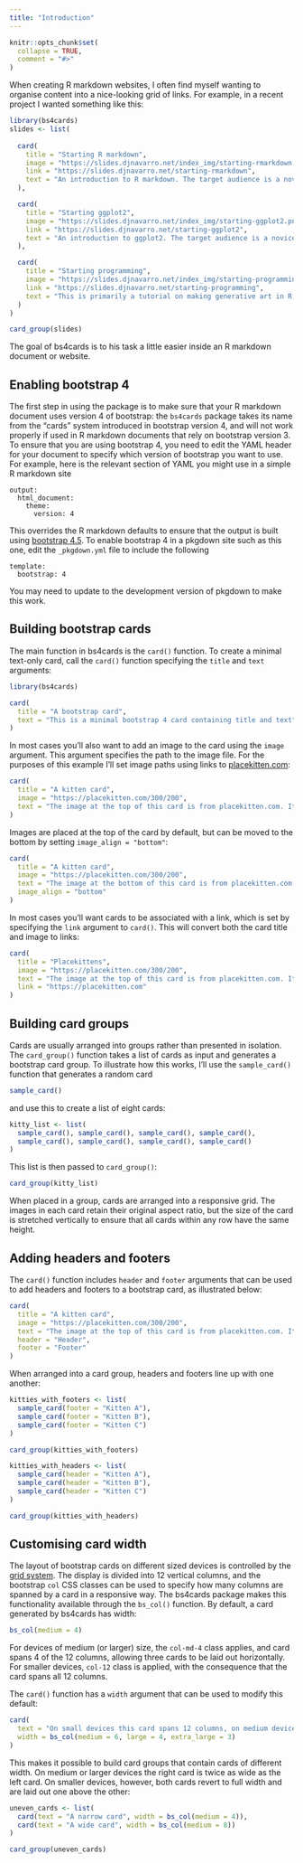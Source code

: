 ```yaml
---
title: "Introduction"
---
```


```r
knitr::opts_chunk$set(
  collapse = TRUE,
  comment = "#>"
)
```

When creating R markdown websites, I often find myself wanting to organise content into a nice-looking grid of links. For example, in a recent project I wanted something like this:

```r
library(bs4cards)
slides <- list(
  
  card(
    title = "Starting R markdown",
    image = "https://slides.djnavarro.net/index_img/starting-rmarkdown.png",
    link = "https://slides.djnavarro.net/starting-rmarkdown",
    text = "An introduction to R markdown. The target audience is a novice R user with no previous experience with markdown."
  ),

  card(
    title = "Starting ggplot2",
    image = "https://slides.djnavarro.net/index_img/starting-ggplot2.png",
    link = "https://slides.djnavarro.net/starting-ggplot2",
    text = "An introduction to ggplot2. The target audience is a novice user with no previous experience with R or ggplot2."
  ),

  card(
    title = "Starting programming",
    image = "https://slides.djnavarro.net/index_img/starting-programming.png",
    link = "https://slides.djnavarro.net/starting-programming",
    text = "This is primarily a tutorial on making generative art in R, but in doing so introduces core programming constructs and data structures. It is assumed the user has some previous experience with ggplot2."
  )
)

card_group(slides)
```

The goal of bs4cards is to his task a little easier inside an R markdown document or website. 


## Enabling bootstrap 4

The first step in using the package is to make sure that your R markdown document uses version 4 of bootstrap: the `bs4cards` package takes its name from the "cards" system introduced in bootstrap version 4, and will not work properly if used in R markdown documents that rely on bootstrap version 3. To ensure that you are using bootstrap 4, you need to edit the YAML header for your document to specify which version of bootstrap you want to use. For example, here is the relevant section of YAML you might use in a simple R markdown site 

```
output:
  html_document:
    theme:
      version: 4
```

This overrides the R markdown defaults to ensure that the output is built using [bootstrap 4.5](https://getbootstrap.com/docs/4.5/getting-started/introduction/). To enable bootstrap 4 in a pkgdown site such as this one, edit the `_pkgdown.yml` file to include the following

```
template:
  bootstrap: 4
```

You may need to update to the development version of pkgdown to make this work.


## Building bootstrap cards

The main function in bs4cards is the `card()` function. To create a minimal text-only card, call the `card()` function specifying the `title` and `text` arguments:

```r
library(bs4cards)

card(
  title = "A bootstrap card", 
  text = "This is a minimal bootstrap 4 card containing title and text"
)
```


In most cases you'll also want to add an image to the card using the `image` argument. This argument specifies the path to the image file. For the purposes of this example I'll set image paths using links to [placekitten.com](https://placekitten.com):

```r
card(
  title = "A kitten card",
  image = "https://placekitten.com/300/200",
  text = "The image at the top of this card is from placekitten.com. It's very cute"
)
```

Images are placed at the top of the card by default, but can be moved to the bottom by setting `image_align = "bottom"`:

```r
card(
  title = "A kitten card",
  image = "https://placekitten.com/300/200",
  text = "The image at the bottom of this card is from placekitten.com. It's still cute",
  image_align = "bottom"
)
```

In most cases you'll want cards to be associated with a link, which is set by specifying the `link` argument to `card()`. This will convert both the card title and image to links:

```r
card(
  title = "Placekittens",
  image = "https://placekitten.com/300/200",
  text = "The image at the top of this card is from placekitten.com. It's very cute",
  link = "https://placekitten.com"
)
```


## Building card groups

Cards are usually arranged into groups rather than presented in isolation. The `card_group()` function takes a list of cards as input and generates a bootstrap card group. To illustrate how this works, I'll use the `sample_card()` function that generates a random card

```r
sample_card()
```

and use this to create a list of eight cards:

```r
kitty_list <- list(
  sample_card(), sample_card(), sample_card(), sample_card(),
  sample_card(), sample_card(), sample_card(), sample_card()
)
```

This list is then passed to `card_group()`:

```r
card_group(kitty_list)
```

When placed in a group, cards are arranged into a responsive grid. The images in each card retain their original aspect ratio, but the size of the card is stretched vertically to ensure that all cards within any row have the same height.


## Adding headers and footers

The `card()` function includes `header` and `footer` arguments that can be used to add headers and footers to a bootstrap card, as illustrated below: 

```r
card(
  title = "A kitten card",
  image = "https://placekitten.com/300/200",
  text = "The image at the top of this card is from placekitten.com. It's very cute",
  header = "Header",
  footer = "Footer"
)
```

When arranged into a card group, headers and footers line up with one another:

```r
kitties_with_footers <- list(
  sample_card(footer = "Kitten A"), 
  sample_card(footer = "Kitten B"), 
  sample_card(footer = "Kitten C")
) 

card_group(kitties_with_footers)
```


```r
kitties_with_headers <- list(
  sample_card(header = "Kitten A"), 
  sample_card(header = "Kitten B"), 
  sample_card(header = "Kitten C")
)

card_group(kitties_with_headers)
```


## Customising card width

The layout of bootstrap cards on different sized devices is controlled by the [grid system](https://getbootstrap.com/docs/4.5/layout/grid/). The display is divided into 12 vertical columns, and the bootstrap `col` CSS classes can be used to specify how many columns are spanned by a card in a responsive way. The bs4cards package makes this functionality available through the `bs_col()` function. By default, a card generated by bs4cards has width:

```r
bs_col(medium = 4)
```

For devices of medium (or larger) size, the `col-md-4` class applies, and card spans 4 of the 12 columns, allowing three cards to be laid out horizontally. For smaller devices, `col-12` class is applied, with the consequence that the card spans all 12 columns.

The `card()` function has a `width` argument that can be used to modify this default:

```r
card(
  text = "On small devices this card spans 12 columns, on medium devices it spans 6, on large devices it spans 4 columns, and on extra large devices it spans 3",
  width = bs_col(medium = 6, large = 4, extra_large = 3) 
)
```

This makes it possible to build card groups that contain cards of different width. On medium or larger devices the right card is twice as wide as the left card. On smaller devices, however, both cards revert to full width and are laid out one above the other:

```r
uneven_cards <- list(
  card(text = "A narrow card", width = bs_col(medium = 4)),
  card(text = "A wide card", width = bs_col(medium = 8))
)

card_group(uneven_cards)
```
